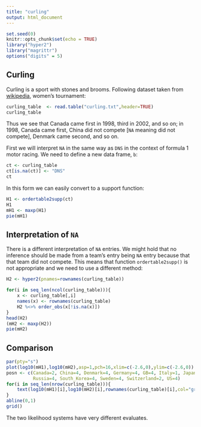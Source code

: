 ```yaml
---
title: "curling"
output: html_document
---
```


```r
set.seed(0)
knitr::opts_chunk$set(echo = TRUE)
library("hyper2")
library("magrittr")
options("digits" = 5)
```

## Curling


Curling is a sport with stones and brooms.  Following dataset taken
from [wikipedia](https://www.google.com "Google's Homepage"), women's
tournament:

```r
curling_table  <- read.table("curling.txt",header=TRUE)
curling_table
```

Thus we see that Canada came first in 1998, third in 2002, and so on;
in 1998, Canada came first, China did not compete [`NA` meaning did
not compete], Denmark came second, and so on.

First we will interpret `NA` in the same way as `DNS` in the context
of formula 1 motor racing.  We need to define a new data frame, `b`:

```r
ct <- curling_table
ct[is.na(ct)] <- "DNS"
ct
```

In this form we can easily convert to a support function:

```r
H1 <- ordertable2supp(ct)
H1
mH1 <- maxp(H1)
pie(mH1)
```

## Interpretation of `NA`

There is a different interpretation of `NA` entries.  We might hold
that no inference should be made from a team's entry being `NA` entry
because that that team did not compete.  This means that function
`ordertable2supp()` is not appropriate and we need to use a different
method:

```r
H2 <- hyper2(pnames=rownames(curling_table))

for(i in seq_len(ncol(curling_table))){
    x <- curling_table[,i]
    names(x) <- rownames(curling_table)
    H2 %<>% order_obs(x[!is.na(x)])
}
head(H2)
(mH2 <- maxp(H2))
pie(mH2)
```


##  Comparison

```r
par(pty="s")
plot(log10(mH1),log10(mH2),asp=1,pch=16,xlim=c(-2.6,0),ylim=c(-2.6,0))
posn <- c(Canada=2, China=4, Denmark=4, Germany=4, GB=4, Italy=1, Japan=2, Norway=2,
          Russia=4, South_Korea=4, Sweden=4, Switzerland=2, US=4)
for(i in seq_len(nrow(curling_table))){
	text(log10(mH1)[i],log10(mH2)[i],rownames(curling_table)[i],col="gray",pos=posn[i])
}
abline(0,1)
grid()
```

The two likelihood systems have very different evaluates.
